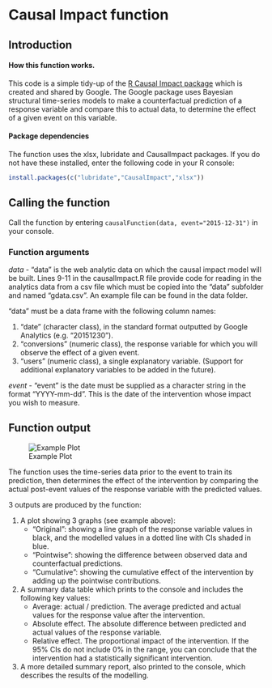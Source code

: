 # Causal Impact function

## Introduction

#### How this function works.

This code is a simple tidy-up of the [R Causal Impact package](https://google.github.io/CausalImpact/CausalImpact.html) which is created and shared by Google. The Google package uses Bayesian structural time-series models to make a counterfactual prediction of a response variable and compare this to actual data, to determine the effect of a given event on this variable.

#### Package dependencies

The function uses the xlsx, lubridate and CausalImpact packages. If you do not have these installed, enter the following code in your R console:

```r
install.packages(c("lubridate","CausalImpact","xlsx"))
```

## Calling the function

Call the function by entering `causalFunction(data, event="2015-12-31")` in your console.

### Function arguments

_data_
  - "data" is the web analytic data on which the causal impact model will be built. Lines 9-11 in the causalImpact.R file provide code for reading in the analytics data from a csv file which must be copied into the "data" subfolder and named "gdata.csv". An example file can be found in the data folder.

"data" must be a data frame with the following column names:

1. "date" (character class), in the standard format outputted by Google Analytics (e.g. "20151230").
2. "conversions" (numeric class), the response variable for which you will observe the effect of a given event.
3. "users" (numeric class), a single explanatory variable. (Support for additional explanatory variables to be added in the future).

_event_
  - "event" is the date  must be supplied as a character string in the format "YYYY-mm-dd". This is the date of the intervention whose impact you wish to measure.

## Function output

![Example Plot](plot.png)

The function uses the time-series data prior to the event to train its prediction, then determines the effect of the intervention by comparing the actual post-event values of the response variable with the predicted values.

3 outputs are produced by the function:

1. A plot showing 3 graphs (see example above):
	- "Original": showing a line graph of the response variable values in black, and the modelled values in a dotted line with CIs shaded in blue.
	- "Pointwise": showing the difference between observed data and counterfactual predictions.
	- "Cumulative": showing the cumulative effect of the intervention by adding up the pointwise contributions.
2. A summary data table which prints to the console and includes the following key values:
	- Average: actual / prediction. The average predicted and actual values for the response value after the intervention.
	- Absolute effect. The absolute difference between predicted and actual values of the response variable.
	- Relative effect. The proportional impact of the intervention. If the 95% CIs do not include 0% in the range, you can conclude that the intervention had a statistically significant intervention.
3. A more detailed summary report, also printed to the console, which describes the results of the modelling.